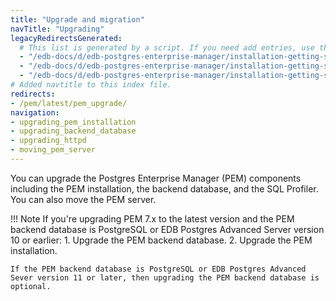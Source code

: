 ```yaml
---
title: "Upgrade and migration"
navTitle: "Upgrading"
legacyRedirectsGenerated:
  # This list is generated by a script. If you need add entries, use the `legacyRedirects` key.
  - "/edb-docs/d/edb-postgres-enterprise-manager/installation-getting-started/upgrade-migration-guide/8.0/genindex.html"
  - "/edb-docs/d/edb-postgres-enterprise-manager/installation-getting-started/upgrade-migration-guide/8.0/conclusion.html"
  - "/edb-docs/d/edb-postgres-enterprise-manager/installation-getting-started/upgrade-migration-guide/8.0/index.html"
# Added navtitle to this index file.
redirects:
- /pem/latest/pem_upgrade/
navigation:
- upgrading_pem_installation
- upgrading_backend_database
- upgrading_httpd
- moving_pem_server
---
```


You can upgrade the Postgres Enterprise Manager (PEM) components including the PEM installation, the backend database, and the SQL Profiler. You can also move the PEM server.

!!! Note
    If you're upgrading PEM 7.x to the latest version and the PEM backend database is PostgreSQL or EDB Postgres Advanced Server version 10 or earlier:
    1.  Upgrade the PEM backend database.
    2.  Upgrade the PEM installation.

    If the PEM backend database is PostgreSQL or EDB Postgres Advanced Sever version 11 or later, then upgrading the PEM backend database is optional.
